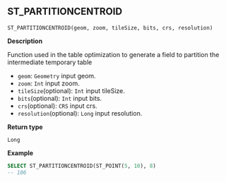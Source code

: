 ## ST_PARTITIONCENTROID

```sql:signature
ST_PARTITIONCENTROID(geom, zoom, tileSize, bits, crs, resolution)
```

**Description**

Function used in the table optimization to generate a field to partition the intermediate temporary table

* `geom`: `Geometry` input geom.
* `zoom`: `Int` input zoom.
* `tileSize`(optional): `Int` input tileSize.
* `bits`(optional): `Int` input bits.
* `crs`(optional): `CRS` input crs.
* `resolution`(optional): `Long` input resolution.

**Return type**

`Long`

**Example**

```sql
SELECT ST_PARTITIONCENTROID(ST_POINT(5, 10), 8)
-- 106
```

